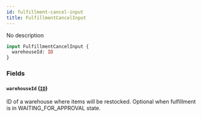 ```yaml
---
id: fulfillment-cancel-input
title: FulfillmentCancelInput
---
```


No description

```graphql
input FulfillmentCancelInput {
  warehouseId: ID
}
```

### Fields

#### `warehouseId` ([`ID`](../../../developer/api-reference/scalars/id))

ID of a warehouse where items will be restocked. Optional when fulfillment is in WAITING_FOR_APPROVAL state.
